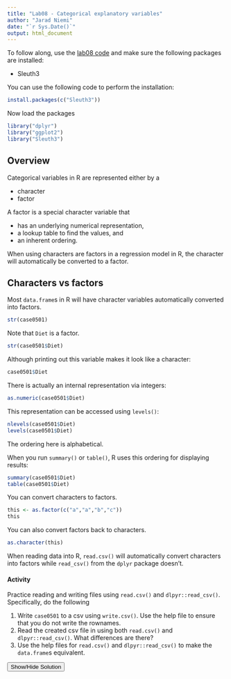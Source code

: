 ```yaml
---
title: "Lab08 - Categorical explanatory variables"
author: "Jarad Niemi"
date: "`r Sys.Date()`"
output: html_document
---
```



To follow along, use the [lab08 code](lab08.R) and make sure the following 
packages are installed:

- Sleuth3

You can use the following code to perform the installation:

```r
install.packages(c("Sleuth3"))
```

Now load the packages

```r
library("dplyr")
library("ggplot2")
library("Sleuth3")
```

## Overview

Categorical variables in R are represented either by a 

- character
- factor

A factor is a special character variable that 

- has an underlying numerical representation,
- a lookup table to find the values, and
- an inherent ordering.

When using characters are factors in a regression model in R, 
the character will automatically be converted to a factor. 


## Characters vs factors

Most `data.frame`s in R will have character variables automatically converted
into factors. 

```r
str(case0501)
```

Note that `Diet` is a factor. 

```r
str(case0501$Diet)
```

Although printing out this variable makes it look like a character:

```r
case0501$Diet
```
There is actually an internal representation via integers:

```r
as.numeric(case0501$Diet)
```

This representation can be accessed using `levels()`:

```r
nlevels(case0501$Diet)
levels(case0501$Diet)
```

The ordering here is alphabetical.

When you run `summary()` or `table()`, 
R uses this ordering for displaying results:

```r
summary(case0501$Diet)
table(case0501$Diet)
```

You can convert characters to factors. 

```r
this <- as.factor(c("a","a","b","c"))
this
```

You can also convert factors back to characters.

```r
as.character(this)
```

When reading data into R, `read.csv()` will automatically convert 
characters into factors while `read_csv()` from the `dplyr` package doesn't. 

#### Activity

Practice reading and writing files using `read.csv()` and `dlpyr::read_csv()`.
Specifically, do the following

1. Write `case0501` to a csv using `write.csv()`. Use the help file to ensure that you do not write the rownames.
1. Read the created csv file in using both `read.csv()` and `dlpyr::read_csv()`. What differences are there?
1. Use the help files for `read.csv()` and `dlpyr::read_csv()` to make the `data.frame`s equivalent. 

<div id="readcsv_activity_solution" style="display:none"> 
```r

```
</div> 
<button title="Show a solution" type="button" onclick="if(document.getElementById('readcsv_activity_solution') .style.display=='none') {document.getElementById('readcsv_activity_solution') .style.display=''}else{document.getElementById('readcsv_activity_solution') .style.display='none'}">Show/Hide Solution</button>
